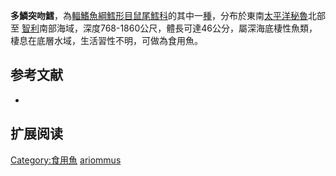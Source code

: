 {{Speciesbox
| name = 多鱗突吻鱈
| status = LC
| status_system = iucn3.1
| trend = unknow
| genus = Coryphaenoides
| species = ariommus
| authority = [[Gilbert_&_Thompson|Gilbert & Thompson]], 1916
| synonyms = 
}}
'''多鱗突吻鱈'''，為[[輻鰭魚綱|輻鰭魚綱]][[鱈形目|鱈形目]][[鼠尾鱈科|鼠尾鱈科]]的其中一[[種|種]]，分布於東南[[太平洋|太平洋]][[秘魯|秘魯]]北部至
[[智利|智利]]南部海域，深度768-1860公尺，體長可達46公分，屬深海底棲性魚類，棲息在底層水域，生活習性不明，可做為食用魚。

==参考文献==
*{{FishBase_species|genus=Coryphaenoides|species=ariommus|year=2015|month=12}}

== 扩展阅读 ==
{{refbegin}}
{{wikispecies-inline|Coryphaenoides ariommus|多鱗突吻鱈}}
{{refend}}
{{Taxonbar|from=Q2116902}}

[[Category:食用魚|Category:食用魚]]
[[Category:突吻鱈屬|ariommus]]


{{鱈形目小作品}}